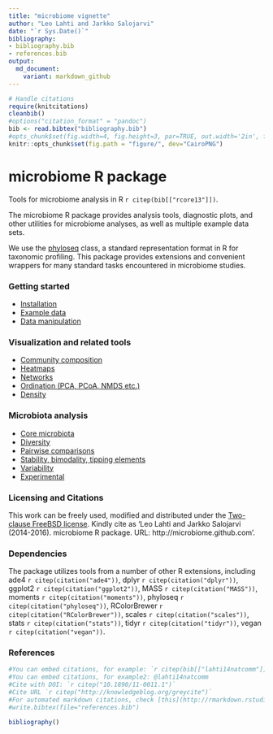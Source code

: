 ```yaml
---
title: "microbiome vignette"
author: "Leo Lahti and Jarkko Salojarvi"
date: "`r Sys.Date()`"
bibliography: 
- bibliography.bib
- references.bib
output: 
  md_document:
    variant: markdown_github
---
```

<!--
  %\VignetteEngine{knitr::rmarkdown}
  %\VignetteIndexEntry{microbiome tutorial}
  %\usepackage[utf8]{inputenc}
-->

```r
# Handle citations
require(knitcitations)
cleanbib()
#options("citation_format" = "pandoc")
bib <- read.bibtex("bibliography.bib")
#opts_chunk$set(fig.width=4, fig.height=3, par=TRUE, out.width='2in', fig.pos='H')
knitr::opts_chunk$set(fig.path = "figure/", dev="CairoPNG")
```


microbiome R package
===========

Tools for microbiome analysis in R `r citep(bib[["rcore13"]])`.

The microbiome R package provides analysis tools, diagnostic plots,
and other utilities for microbiome analyses, as well as multiple
example data sets.

We use the [phyloseq](http://joey711.github.io/phyloseq/import-data)
class, a standard representation format in R for taxonomic
profiling. This package provides extensions and convenient wrappers
for many standard tasks encountered in microbiome studies. 


### Getting started

* [Installation](Template.md) 
* [Example data](Data.md)
* [Data manipulation](Preprocessing.md)


### Visualization and related tools

* [Community composition](Composition.md)
* [Heatmaps](Heatmap.md)
* [Networks](Networks.md)
* [Ordination (PCA, PCoA, NMDS etc.)](Ordination.md)
* [Density](Density.md)


### Microbiota analysis

* [Core microbiota](Core.md)
* [Diversity](Diversity.md)
* [Pairwise comparisons](Comparisons.md)
* [Stability, bimodality, tipping elements](Stability.md)
* [Variability](Variability.md)
* [Experimental](Experimental.Rmd)


### Licensing and Citations

This work can be freely used, modified and distributed under the
[Two-clause FreeBSD
license](http://en.wikipedia.org/wiki/BSD\_licenses). Kindly cite as
'Leo Lahti and Jarkko Salojarvi (2014-2016). microbiome R
package. URL: http://microbiome.github.com'.


### Dependencies

The package utilizes tools from a number of other R extensions,
including ade4 `r citep(citation("ade4"))`, dplyr `r citep(citation("dplyr"))`, ggplot2 `r citep(citation("ggplot2"))`, MASS `r citep(citation("MASS"))`, moments `r citep(citation("moments"))`, phyloseq `r citep(citation("phyloseq"))`, RColorBrewer `r citep(citation("RColorBrewer"))`, scales `r citep(citation("scales"))`, stats `r citep(citation("stats"))`, tidyr `r citep(citation("tidyr"))`, vegan `r citep(citation("vegan"))`.


### References

```r
#You can embed citations, for example: `r citep(bib[["lahti14natcomm"]])`
#You can embed citations, for example2: @lahti14natcomm
#Cite with DOI: `r citep("10.1890/11-0011.1")`
#Cite URL `r citep("http://knowledgeblog.org/greycite")`
#For automated markdown citations, check [this](http://rmarkdown.rstudio.com/authoring_bibliographies_and_citations.html), [this](https://github.com/cboettig/knitcitations), and [this](http://www.carlboettiger.info/2012/03/24/citations-in-markdown-using-knitr.html). 
#write.bibtex(file="references.bib")
```

```r
bibliography()
```

